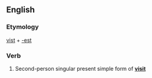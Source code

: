 ==English==

===Etymology===
[[vist]] + [[-est]]

===Verb===
{{head|en|verb form}}

# {{context|archaic|lang=en}} Second-person singular present simple form of '''[[visit]]'''